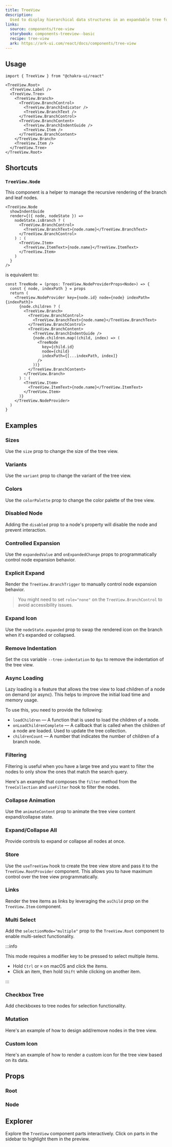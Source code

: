 ```yaml
---
title: TreeView
description:
  Used to display hierarchical data structures in an expandable tree format
links:
  source: components/tree-view
  storybook: components-treeview--basic
  recipe: tree-view
  ark: https://ark-ui.com/react/docs/components/tree-view
---
```


<ExampleTabs name="tree-view-basic" />

## Usage

```tsx
import { TreeView } from "@chakra-ui/react"
```

```tsx
<TreeView.Root>
  <TreeView.Label />
  <TreeView.Tree>
    <TreeView.Branch>
      <TreeView.BranchControl>
        <TreeView.BranchIndicator />
        <TreeView.BranchText />
      </TreeView.BranchControl>
      <TreeView.BranchContent>
        <TreeView.BranchIndentGuide />
        <TreeView.Item />
      </TreeView.BranchContent>
    </TreeView.Branch>
    <TreeView.Item />
  </TreeView.Tree>
</TreeView.Root>
```

## Shortcuts

### `TreeView.Node`

This component is a helper to manage the recursive rendering of the branch and
leaf nodes.

```tsx
<TreeView.Node
  showIndentGuide
  render={({ node, nodeState }) =>
    nodeState.isBranch ? (
      <TreeView.BranchControl>
        <TreeView.BranchText>{node.name}</TreeView.BranchText>
      </TreeView.BranchControl>
    ) : (
      <TreeView.Item>
        <TreeView.ItemText>{node.name}</TreeView.ItemText>
      </TreeView.Item>
    )
  }
/>
```

is equivalent to:

```tsx
const TreeNode = (props: TreeView.NodeProviderProps<Node>) => {
  const { node, indexPath } = props
  return (
    <TreeView.NodeProvider key={node.id} node={node} indexPath={indexPath}>
      {node.children ? (
        <TreeView.Branch>
          <TreeView.BranchControl>
            <TreeView.BranchText>{node.name}</TreeView.BranchText>
          </TreeView.BranchControl>
          <TreeView.BranchContent>
            <TreeView.BranchIndentGuide />
            {node.children.map((child, index) => (
              <TreeNode
                key={child.id}
                node={child}
                indexPath={[...indexPath, index]}
              />
            ))}
          </TreeView.BranchContent>
        </TreeView.Branch>
      ) : (
        <TreeView.Item>
          <TreeView.ItemText>{node.name}</TreeView.ItemText>
        </TreeView.Item>
      )}
    </TreeView.NodeProvider>
  )
}
```

## Examples

### Sizes

Use the `size` prop to change the size of the tree view.

<ExampleTabs name="tree-view-with-sizes" />

### Variants

Use the `variant` prop to change the variant of the tree view.

<ExampleTabs name="tree-view-with-variants" />

### Colors

Use the `colorPalette` prop to change the color palette of the tree view.

<ExampleTabs name="tree-view-with-colors" />

### Disabled Node

Adding the `disabled` prop to a node's property will disable the node and
prevent interaction.

<ExampleTabs name="tree-view-disabled-node" />

### Controlled Expansion

Use the `expandedValue` and `onExpandedChange` props to programmatically control
node expansion behavior.

<ExampleTabs name="tree-view-controlled-expansion" />

### Explicit Expand

Render the `TreeView.BranchTrigger` to manually control node expansion behavior.

> You might need to set `role="none"` on the `TreeView.BranchControl` to avoid
> accessibility issues.

<ExampleTabs name="tree-view-explicit-expand" />

### Expand Icon

Use the `nodeState.expanded` prop to swap the rendered icon on the branch when
it's expanded or collapsed.

<ExampleTabs name="tree-view-expand-icon" />

### Remove Indentation

Set the css variable `--tree-indentation` to `0px` to remove the indentation of
the tree view.

<ExampleTabs name="tree-view-remove-indentation" />

### Async Loading

Lazy loading is a feature that allows the tree view to load children of a node
on demand (or async). This helps to improve the initial load time and memory
usage.

To use this, you need to provide the following:

- `loadChildren` — A function that is used to load the children of a node.
- `onLoadChildrenComplete` — A callback that is called when the children of a
  node are loaded. Used to update the tree collection.
- `childrenCount` — A number that indicates the number of children of a branch
  node.

<ExampleTabs name="tree-view-async" />

### Filtering

Filtering is useful when you have a large tree and you want to filter the nodes
to only show the ones that match the search query.

Here's an example that composes the `filter` method from the `TreeCollection`
and `useFilter` hook to filter the nodes.

<ExampleTabs name="tree-view-with-filter" />

### Collapse Animation

Use the `animateContent` prop to animate the tree view content expand/collapse
state.

<ExampleTabs name="tree-view-collapse-animation" />

### Expand/Collapse All

Provide controls to expand or collapse all nodes at once.

<ExampleTabs name="tree-view-expand-collapse-all" />

### Store

Use the `useTreeView` hook to create the tree view store and pass it to the
`TreeView.RootProvider` component. This allows you to have maximum control over
the tree view programmatically.

<ExampleTabs name="tree-view-with-store" />

### Links

Render the tree items as links by leveraging the `asChild` prop on the
`TreeView.Item` component.

<ExampleTabs name="tree-view-with-links" />

### Multi Select

Add the `selectionMode="multiple"` prop to the `TreeView.Root` component to
enable multi-select functionality.

:::info

This mode requires a modifier key to be pressed to select multiple items.

- Hold `Ctrl` or `⌘` on macOS and click the items.
- Click an item, then hold `Shift` while clicking on another item.

:::

<ExampleTabs name="tree-view-multi-select" />

### Checkbox Tree

Add checkboxes to tree nodes for selection functionality.

<ExampleTabs name="tree-view-checkbox" />

### Mutation

Here's an example of how to design add/remove nodes in the tree view.

<ExampleTabs name="tree-view-mutation" />

### Custom Icon

Here's an example of how to render a custom icon for the tree view based on its
data.

<ExampleTabs name="tree-view-custom-icon" />

## Props

### Root

<PropTable component="TreeView" part="Root" />

### Node

<PropTable component="TreeView" part="Node" />

## Explorer

Explore the `TreeView` component parts interactively. Click on parts in the
sidebar to highlight them in the preview.

<Explorer name="tree-view-basic" />

